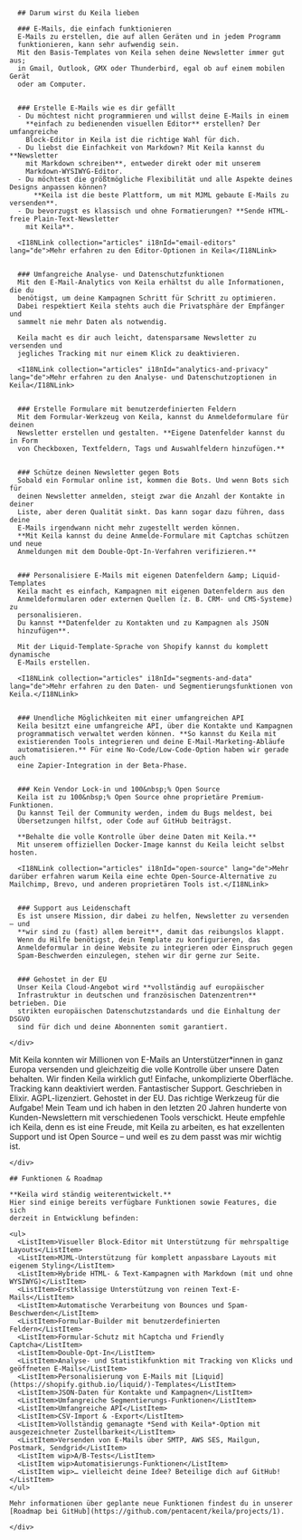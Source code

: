 <section class="bg-white">
  <div class="max-w-6xl mx-auto p-5 md:p-10 text-gray-800 text-lg rounded-t md:pb-16">
    <div class="prose prose-xl mx-auto">

      ## Darum wirst du Keila lieben

      ### E-Mails, die einfach funktionieren
      E-Mails zu erstellen, die auf allen Geräten und in jedem Programm
      funktionieren, kann sehr aufwendig sein.
      Mit den Basis-Templates von Keila sehen deine Newsletter immer gut aus;
      in Gmail, Outlook, GMX oder Thunderbird, egal ob auf einem mobilen Gerät
      oder am Computer.


      ### Erstelle E-Mails wie es dir gefällt
      - Du möchtest nicht programmieren und willst deine E-Mails in einem
        **einfach zu bedienenden visuellen Editor** erstellen? Der umfangreiche
        Block-Editor in Keila ist die richtige Wahl für dich.
      - Du liebst die Einfachkeit von Markdown? Mit Keila kannst du **Newsletter
        mit Markdown schreiben**, entweder direkt oder mit unserem
        Markdown-WYSIWYG-Editor.
      - Du möchtest die größtmögliche Flexibilität und alle Aspekte deines Designs anpassen können?
          **Keila ist die beste Plattform, um mit MJML gebaute E-Mails zu versenden**.
      - Du bevorzugst es klassisch und ohne Formatierungen? **Sende HTML-freie Plain-Text-Newsletter
        mit Keila**.

      <I18NLink collection="articles" i18nId="email-editors" lang="de">Mehr erfahren zu den Editor-Optionen in Keila</I18NLink>


      ### Umfangreiche Analyse- und Datenschutzfunktionen
      Mit den E-Mail-Analytics von Keila erhältst du alle Informationen, die du
      benötigst, um deine Kampagnen Schritt für Schritt zu optimieren.
      Dabei respektiert Keila stehts auch die Privatsphäre der Empfänger und
      sammelt nie mehr Daten als notwendig.

      Keila macht es dir auch leicht, datensparsame Newsletter zu versenden und
      jegliches Tracking mit nur einem Klick zu deaktivieren.

      <I18NLink collection="articles" i18nId="analytics-and-privacy" lang="de">Mehr erfahren zu den Analyse- und Datenschutzoptionen in Keila</I18NLink>


      ### Erstelle Formulare mit benutzerdefinierten Feldern
      Mit dem Formular-Werkzeug von Keila, kannst du Anmeldeformulare für deinen
      Newsletter erstellen und gestalten. **Eigene Datenfelder kannst du in Form
      von Checkboxen, Textfeldern, Tags und Auswahlfeldern hinzufügen.**


      ### Schütze deinen Newsletter gegen Bots
      Sobald ein Formular online ist, kommen die Bots. Und wenn Bots sich für
      deinen Newsletter anmelden, steigt zwar die Anzahl der Kontakte in deiner
      Liste, aber deren Qualität sinkt. Das kann sogar dazu führen, dass deine
      E-Mails irgendwann nicht mehr zugestellt werden können.
      **Mit Keila kannst du deine Anmelde-Formulare mit Captchas schützen und neue
      Anmeldungen mit dem Double-Opt-In-Verfahren verifizieren.**


      ### Personalisiere E-Mails mit eigenen Datenfeldern &amp; Liquid-Templates
      Keila macht es einfach, Kampagnen mit eigenen Datenfeldern aus den
      Anmeldeformularen oder externen Quellen (z. B. CRM- und CMS-Systeme) zu
      personalisieren.
      Du kannst **Datenfelder zu Kontakten und zu Kampagnen als JSON
      hinzufügen**.

      Mit der Liquid-Template-Sprache von Shopify kannst du komplett dynamische
      E-Mails erstellen.

      <I18NLink collection="articles" i18nId="segments-and-data" lang="de">Mehr erfahren zu den Daten- und Segmentierungsfunktionen von Keila.</I18NLink>


      ### Unendliche Möglichkeiten mit einer umfangreichen API
      Keila besitzt eine umfangreiche API, über die Kontakte und Kampagnen
      programmatisch verwaltet werden können. **So kannst du Keila mit
      existierenden Tools integrieren und deine E-Mail-Marketing-Abläufe
      automatisieren.** Für eine No-Code/Low-Code-Option haben wir gerade auch
      eine Zapier-Integration in der Beta-Phase.


      ### Kein Vendor Lock-in und 100&nbsp;% Open Source
      Keila ist zu 100&nbsp;% Open Source ohne proprietäre Premium-Funktionen.
      Du kannst Teil der Community werden, indem du Bugs meldest, bei
      Übersetzungen hilfst, oder Code auf GitHub beiträgst.

      **Behalte die volle Kontrolle über deine Daten mit Keila.**
      Mit unserem offiziellen Docker-Image kannst du Keila leicht selbst hosten.

      <I18NLink collection="articles" i18nId="open-source" lang="de">Mehr darüber erfahren warum Keila eine echte Open-Source-Alternative zu Mailchimp, Brevo, und anderen proprietären Tools ist.</I18NLink>


      ### Support aus Leidenschaft
      Es ist unsere Mission, dir dabei zu helfen, Newsletter zu versenden – und
      **wir sind zu (fast) allem bereit**, damit das reibungslos klappt.
      Wenn du Hilfe benötigst, dein Template zu konfigurieren, das
      Anmeldeformular in deine Website zu integrieren oder Einspruch gegen
      Spam-Beschwerden einzulegen, stehen wir dir gerne zur Seite.


      ### Gehostet in der EU
      Unser Keila Cloud-Angebot wird **vollständig auf europäischer
      Infrastruktur in deutschen und französischen Datenzentren** betrieben. Die
      strikten europäischen Datenschutzstandards und die Einhaltung der DSGVO
      sind für dich und deine Abonnenten somit garantiert.

    </div>

  </div>
</section>

<section class="bg-green-100">
  <div class="max-w-6xl mx-auto p-5 md:p-10 text-gray-800 text-lg rounded-t md:pb-16">
    <div class="prose prose-xl mx-auto">
      <Testimonial attributionName="Anouk Ooms" attributionTitle="Generalsekretärin bei" attributionOrg="Volt Europa" attributionLink="https://www.volteuropa.org" image="anouk.jpg">
        Mit Keila konnten wir Millionen von E-Mails an Unterstützer*innen in ganz Europa versenden und gleichzeitig die volle Kontrolle über unsere Daten behalten.
      </Testimonial>
      <Testimonial attributionName="André Hoarau" attributionTitle="Entwickler von" attributionOrg="Brinjel" attributionLink="https://brinjel.com" image="andre.jpg">
        Wir finden Keila wirklich gut! Einfache, unkomplizierte Oberfläche. Tracking kann deaktiviert werden. Fantastischer Support. Geschrieben in Elixir. AGPL-lizenziert. Gehostet in der EU. Das richtige Werkzeug für die Aufgabe!
      </Testimonial>
          <Testimonial attributionName="Amadeus Paulussen" attributionLink="https://amadeuspaulussen.com" image="amadeus.jpg">
            Mein Team und ich haben in den letzten 20 Jahren hunderte von Kunden-Newslettern mit verschiedenen Tools verschickt. Heute empfehle ich Keila, denn es ist eine Freude, mit Keila zu arbeiten, es hat exzellenten Support und ist Open Source – und weil es zu dem passt was mir wichtig ist.
      </Testimonial>

    </div>

  </div>
</section>

<section class="bg-white">
  <div class="max-w-6xl mx-auto p-5 md:p-10 text-gray-800 rounded-t md:pb-16">
    <div class="prose prose-xl mx-auto prose-li:text-lg">

    ## Funktionen & Roadmap

    **Keila wird ständig weiterentwickelt.**
    Hier sind einige bereits verfügbare Funktionen sowie Features, die sich
    derzeit in Entwicklung befinden:

    <ul>
      <ListItem>Visueller Block-Editor mit Unterstützung für mehrspaltige Layouts</ListItem>
      <ListItem>MJML-Unterstützung für komplett anpassbare Layouts mit eigenem Styling</ListItem>
      <ListItem>Hybride HTML- & Text-Kampagnen with Markdown (mit und ohne WYSIWYG)</ListItem>
      <ListItem>Erstklassige Unterstützung von reinen Text-E-Mails</ListItem>
      <ListItem>Automatische Verarbeitung von Bounces und Spam-Beschwerden</ListItem>
      <ListItem>Formular-Builder mit benutzerdefinierten Feldern</ListItem>
      <ListItem>Formular-Schutz mit hCaptcha und Friendly Captcha</ListItem>
      <ListItem>Double-Opt-In</ListItem>
      <ListItem>Analyse- und Statistikfunktion mit Tracking von Klicks und geöffneten E-Mails</ListItem>
      <ListItem>Personalisierung von E-Mails mit [Liquid](https://shopify.github.io/liquid/)-Templates</ListItem>
      <ListItem>JSON-Daten für Kontakte und Kampagnen</ListItem>
      <ListItem>Umfangreiche Segmentierungs-Funktionen</ListItem>
      <ListItem>Umfangreiche API</ListItem>
      <ListItem>CSV-Import & -Export</ListItem>
      <ListItem>Vollständig gemanagte *Send with Keila*-Option mit ausgezeichneter Zustellbarkeit</ListItem>
      <ListItem>Versenden von E-Mails über SMTP, AWS SES, Mailgun, Postmark, Sendgrid</ListItem>
      <ListItem wip>A/B-Tests</ListItem>
      <ListItem wip>Automatisierungs-Funktionen</ListItem>
      <ListItem wip>… vielleicht deine Idee? Beteilige dich auf GitHub!</ListItem>
    </ul>

    Mehr informationen über geplante neue Funktionen findest du in unserer
    [Roadmap bei GitHub](https://github.com/pentacent/keila/projects/1).

    </div>

  </div>
</section>
